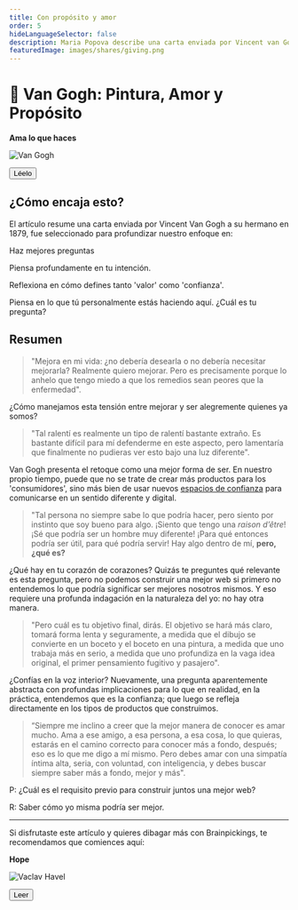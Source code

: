 ```yaml
---
title: Con propósito y amor
order: 5
hideLanguageSelector: false
description: Maria Popova describe una carta enviada por Vincent van Gogh sobre el amor y el propósito. La mejor manera de saber es amar mucho.
featuredImage: images/shares/giving.png
---
```


# 🎨 Van Gogh: Pintura, Amor y Propósito

<InfoBlock>

<Box>

**Ama lo que haces**

![Van Gogh](/images/mod0-img/vangoghselfportrait.jpg)

<Aligner center>
<Button to="https://www.brainpickings.org/2014/12/01/van-gogh-purpose-letter/">Léelo</Button>
</Aligner>

</Box>

</InfoBlock>

## ¿Cómo encaja esto?

El artículo resume una carta enviada por Vincent Van Gogh a su hermano en 1879, fue seleccionado para profundizar nuestro enfoque en:

<Process>

Haz mejores preguntas

Piensa profundamente en tu intención.

Reflexiona en cómo defines tanto 'valor' como 'confianza'.

Piensa en lo que tú personalmente estás haciendo aquí. ¿Cuál es tu pregunta?

</Process>

## Resumen

> "Mejora en mi vida: ¿no debería desearla o no debería necesitar mejorarla? Realmente quiero mejorar. Pero es precisamente porque lo anhelo que tengo miedo a que los remedios sean peores que la enfermedad".

¿Cómo manejamos esta tensión entre mejorar y ser alegremente quienes ya somos?

> "Tal ralentí es realmente un tipo de ralentí bastante extraño. Es bastante difícil para mí defenderme en este aspecto, pero lamentaría que finalmente no pudieras ver esto bajo una luz diferente".

Van Gogh presenta el retoque como una mejor forma de ser. En nuestro propio tiempo, puede que no se trate de crear más productos para los 'consumidores', sino más bien de usar nuevos [espacios de confianza](/learn/module-0/trust) para comunicarse en un sentido diferente y digital.

> "Tal persona no siempre sabe lo que podría hacer, pero siento por instinto que soy bueno para algo. ¡Siento que tengo una *raison d’être*! ¡Sé que podría ser un hombre muy diferente! ¡Para qué entonces podría ser útil, para qué podría servir! Hay algo dentro de mí, **pero, ¿qué es?**

¿Qué hay en tu corazón de corazones? Quizás te preguntes qué relevante es esta pregunta, pero no podemos construir una mejor web si primero no entendemos lo que podría significar ser mejores nosotros mismos. Y eso requiere una profunda indagación en la naturaleza del yo: no hay otra manera.

> "Pero cuál es tu objetivo final, dirás. El objetivo se hará más claro, tomará forma lenta y seguramente, a medida que el dibujo se convierte en un boceto y el boceto en una pintura, a medida que uno trabaja más en serio, a medida que uno profundiza en la vaga idea original, el primer pensamiento fugitivo y pasajero".

¿Confías en la voz interior? Nuevamente, una pregunta aparentemente abstracta con profundas implicaciones para lo que en realidad, en la práctica, entendemos que es la confianza; que luego se refleja directamente en los tipos de productos que construimos.

> “Siempre me inclino a creer que la mejor manera de conocer es amar mucho. Ama a ese amigo, a esa persona, a esa cosa, lo que quieras, estarás en el camino correcto para conocer más a fondo, después; eso es lo que me digo a mí mismo. Pero debes amar con una simpatía íntima alta, seria, con voluntad, con inteligencia, y debes buscar siempre saber más a fondo, mejor y más".

<Flash>

<Card>

P: ¿Cuál es el requisito previo para construir juntos una mejor web?

R: Saber cómo yo misma podría ser mejor.

</Card>

</Flash>

---

Si disfrutaste este artículo y quieres dibagar más con Brainpickings, te recomendamos que comiences aquí:

<InfoBlock>

<Box>

**Hope**

![Vaclav Havel](/images/mod0-img/impossible.jpg)

<Aligner center>
<Button to="https://www.brainpickings.org/2019/09/22/vaclav-havel-hope/">
    Leer
</Button>
</Aligner>

</Box>

</InfoBlock>

